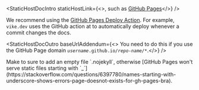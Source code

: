 
<StaticHostDocIntro
  staticHostLink={<>, such as <a href="https://pages.github.com/">GitHub Pages</a></>}
/>

<StaticHostDocStrategies name="GitHub Pages" />

We recommend using the [GitHub Pages Deploy Action](https://github.com/JamesIves/github-pages-deploy-action). For example, `vike.dev` uses the GitHub action at <RepoLink path='.github/workflows/docs.yml' /> to automatically deploy whenever a commit changes the docs.

<StaticHostDocOutro
  baseUrlAddendum={<> You need to do this if you use the GitHub Page domain <code><i>username</i>.github.io/<i>repo-name/*</i></code>.</>}
/>

<Warning>
 Make to sure to add an empty file `.nojekyll`, otherwise [GitHub Pages won't serve static files starting with `_`](https://stackoverflow.com/questions/6397780/names-starting-with-underscore-shows-errors-page-doesnot-exists-for-gh-pages-bra).
</Warning>
